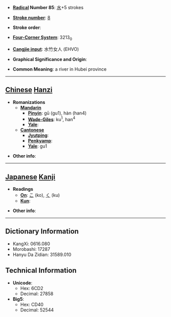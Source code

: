 * '''[[Wiktionary:Chinese radical index| Radical]] Number 85''': [[Wiktionary:Chinese radical index 水|水]]+5 strokes

* '''[[Wiktionary:Chinese total strokes index|Stroke number]]''': [[Wiktionary:Chinese total strokes index 8|8]]

* '''Stroke order''': 

* '''[[Wiktionary:Chinese four corner index|Four-Corner System]]''': 3213<sub>0</sub>

* '''[[Wiktionary:Chinese Cangjie index|Cangjie input]]''': 水竹女人 (EHVO)

* '''Graphical Significance and Origin''': 

* '''Common Meaning''': a river in Hubei province

----

== [[Chinese]] [[Hanzi]] ==

* '''Romanizations'''
** '''[[Mandarin]]'''
*** '''[[Pinyin]]''': gū (gu1), hàn (han4)
*** '''[[Wade-Giles]]''': ku<sup>1</sup>, han<sup>4</sup>
*** '''[[Yale]]''': 
** '''[[Cantonese]]'''
*** '''[[Jyutping]]''':
*** '''[[Penkyamp]]''': 
*** '''[[Yale]]''': gu1

* '''Other info''': 

----

== [[Japanese]] [[Kanji]] ==

* '''Readings'''
** '''[[On]]''': [[こ]] (ko), [[く]] (ku)
** '''[[Kun]]''': 

* '''Other info''':  

----

== Dictionary Information ==

* KangXi: 0616.080
* Morobashi: 17287
* Hanyu Da Zidian: 31589.010

== Technical Information ==

* '''Unicode''':
** Hex: 6CD2
** Decimal: 27858
* '''Big5''':
** Hex: CD40
** Decimal: 52544